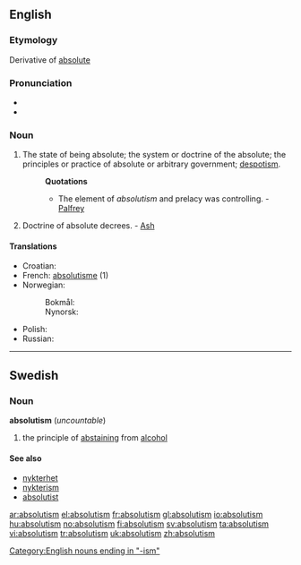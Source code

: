 ==English==

===Etymology===
Derivative of [[absolute]]

===Pronunciation===
* {{IPA|/ˈæbsəluːtɪzəm/}}
* {{audio|en-us-absolutism.ogg|Audio (US)}}

===Noun===
{{en-noun}}

# The state of being absolute; the system or doctrine of the absolute; the principles or practice of absolute or arbitrary government; [[despotism]].
#: '''Quotations'''
#:* The element of ''absolutism'' and prelacy was controlling. - [[Palfrey]]
# {{theology}} Doctrine of absolute decrees. - [[Ash]]

====Translations====
{{trans-top|The state of being absolute}}
* Croatian: {{t-|hr|apsolutizam|m}}
* French: [[absolutisme]] (1)
* Norwegian:
*: Bokmål: {{t+|no|absolutisme|m}}
*: Nynorsk: {{t-|nn|absolutisme|m|xs=Norwegian Nynorsk}}
{{trans-mid}}
* Polish: {{t+|pl|absolutyzm|m}}
* Russian: {{t+|ru|абсолютизм|sc=Cyrl}}
{{trans-bottom}}

[[Category:English nouns ending in "-ism"]]

----

==Swedish==

===Noun===
{{sv-noun-unc-irreg-c|2=absolutionismen}}
'''absolutism''' {{c}} (''uncountable'')

# the principle of [[abstaining]] from [[alcohol]]

====See also====
* [[nykterhet]]
* [[nykterism]]
* [[absolutist]]

[[ar:absolutism]]
[[el:absolutism]]
[[fr:absolutism]]
[[gl:absolutism]]
[[io:absolutism]]
[[hu:absolutism]]
[[no:absolutism]]
[[fi:absolutism]]
[[sv:absolutism]]
[[ta:absolutism]]
[[vi:absolutism]]
[[tr:absolutism]]
[[uk:absolutism]]
[[zh:absolutism]]